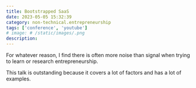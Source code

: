 ```yaml
---
title: Bootstrapped SaaS
date: 2023-05-05 15:32:39
category: non-technical.entrepreneurship
tags: ['conference', 'youtube']
# image: # /static/images/.png
description:
---
```



For whatever reason, I find there is often more noise than signal when trying to learn or research
entrepreneurship.

This talk is outstanding because it covers a lot of factors and has a lot of examples.

<IframeEmbed type="youtube" src="https://youtube.com/embed/otbnC2zE2rw" />
